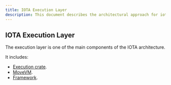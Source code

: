 ```yaml
---
title: IOTA Execution Layer
description: This document describes the architectural approach for iota execution layer.
---
```


## IOTA Execution Layer

The execution layer is one of the main components of the IOTA architecture.

It includes:
- [Execution crate](iota-execution.mdx).
- [MoveVM](adapter.mdx#move-vm).
- [Framework](../../references/framework.mdx).
